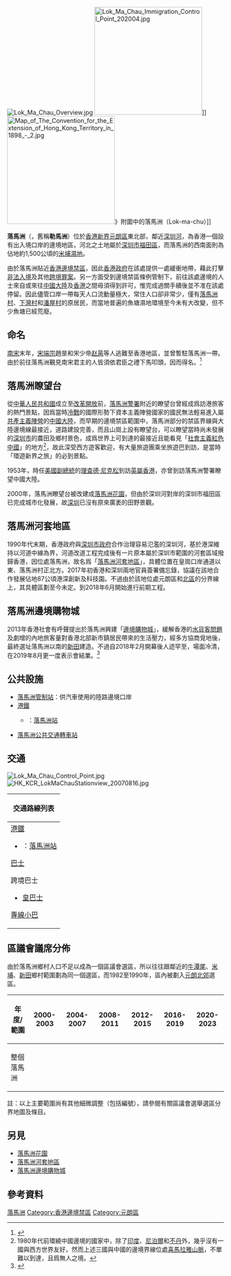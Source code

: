 [[File:Lok_Ma_Chau_Overview.jpg|thumb]]
[[File:Lok_Ma_Chau_Immigration_Control_Point_202004.jpg|250px]]]]
[[File:Map_of_The_Convention_for_the_Extension_of_Hong_Kong_Territory_in_1898_-_2.jpg|250px]]》附圖中的落馬洲（Lok-ma-chu）]]

'''落馬洲'''（{{lang-en|Lok Ma Chau}}，舊稱'''勒馬洲'''）位於[[香港|香港]][[新界|新界]][[元朗區|元朗區]]東北部，鄰近[[深圳河|深圳河]]，為香港一個設有出入境口岸的邊境地區，河北之土地屬於[[深圳市|深圳市]][[福田區|福田區]]，而落馬洲的西南面則為佔地約1,500公頃的[[米埔|米埔濕地]]。

由於落馬洲貼近[[香港邊境禁區|香港邊境禁區]]，因此[[香港政府|香港政府]]在該處提供一處緩衝地帶，藉此打擊[[非法入境|非法入境]]及其他[[跨境罪案|跨境罪案]]。另一方面受到邊境禁區條例管制下，前往該處邊境的人士來自或來往[[中國大陸|中國大陸]]及[[香港|香港]]之間毋須得到許可，惟完成過關手續後並不准在該處停留。因此儘管口岸一帶每天人口流動量極大，常住人口卻非常少，僅有[[落馬洲村|落馬洲村]]、[[下灣村|下灣村]]和[[潘屋村|潘屋村]]的原居民，而當地普遍的魚塘濕地環境至今未有大改變，但不少魚塘已經荒廢。

==命名==
[[南宋|南宋]]末年，[[宋端宗|宋端宗]]趙昰和宋少帝[[赵昺|赵昺]]等人逃難至香港地區，並曾暫駐落馬洲一帶。由於前往落馬洲覲見南宋君主的人皆須依君臣之禮下馬叩頭，因而得名。<ref>{{cite book|title=藏在古蹟裡的香港|author=黃家樑|publisher=三聯書店（香港）有限公司|date=2014-07-01|accessdate=2019-04-14|url=https://books.google.com.hk/books?id=Vt7MBAAAQBAJ}}</ref>{{rp|130}}

==落馬洲瞭望台==
{{main|落馬洲花園}}
從[[中華人民共和國|中華人民共和國]]成立至[[改革開放|改革開放]]前，[[落馬洲警署|落馬洲警署]]附近的瞭望台曾經成爲訪港旅客的熱門景點，因爲當時[[冷戰|冷戰]]的國際形勢下資本主義陣營國家的國民無法輕易進入屬[[共產主義陣營|共產主義陣營]]的[[中國大陸|中國大陸]]，而早期的邊境禁區範圍中，落馬洲部分的禁區界線與大陸邊境線最接近，道路建設完善，而且山崗上設有瞭望台，可以瞭望當時尚未發展的[[深圳市|深圳市]]的農田及鄉村景色，成爲世界上可到達的最接近且能看見「[[社會主義|社會主義]][[紅色中國|紅色中國]]」的地方<ref>1980年代前環繞中國邊境的國家中，除了[[印度|印度]]、[[尼泊爾|尼泊爾]]和[[不丹|不丹]]外，幾乎沒有一國與西方世界友好，然而上述三國與中國的邊境界線位處[[喜馬拉雅山脈|喜馬拉雅山脈]]，不單難以到達，且爲無人之境。</ref>，故此深受西方遊客歡迎，有大量旅遊團乘坐旅遊巴到訪，是當時「環遊新界之旅」的必到景點。

1953年，時任[[美國副總統|美國副總統]]的[[理查德·尼克松|理查德·尼克松]]到訪[[英屬香港|英屬香港]]，亦曾到訪落馬洲警署瞭望中國大陸。

2000年，落馬洲瞭望台被改建成[[落馬洲花園|落馬洲花園]]，但由於深圳河對岸的深圳市福田區已完成城市化發展，故[[深圳|深圳]]已沒有原來廣袤的田野景觀。

==落馬洲河套地區==
{{main|落馬洲河套地區}}
1990年代末期，香港政府與[[深圳市政府|深圳市政府]]合作治理容易氾濫的深圳河，基於港深維持以河道中線為界，河道改道工程完成後有一片原本屬於深圳市範圍的河套區域撥歸香港，因位處落馬洲，故名爲「[[落馬洲河套地區|落馬洲河套地區]]」，具體位置在皇崗口岸通道以東、落馬洲村正北方。2017年初香港和深圳兩地官員簽署備忘錄，協議在該地合作發展佔地87公頃港深創新及科技園。不過由於該地位處元朗區和[[北區_(香港)|北區]]的分界線上，其具體區劃至今未定。到2018年6月開始進行前期工程。

==落馬洲邊境購物城==
{{main|新田購物城}}
2013年香港社會有呼聲提出於落馬洲興建「[[落馬洲邊境購物城|邊境購物城]]」，緩解香港的[[水貨客問題|水貨客問題]]及劇增的內地旅客量對香港北部新市鎮居民帶來的生活壓力，經多方協商覓地後，最終選址落馬洲以南的[[新田_(香港)|新田]]建造。不過自2018年2月開幕後人迹罕至，場面冷清，在2019年8月更一度表示會結業。<ref>{{cite news |title=【盡地一煲】批新田購物城經營不善 鄉紳20萬接手博翻生：我要做香港人生意 |url=https://hk.appledaily.com/finance/20191219/NZBYKQA45IUFY24PJM45S3YMLY/ |accessdate=2020-04-23 |work=蘋果日報 |date=2019-12-19 |archive-date=2021-03-02 |archive-url=https://web.archive.org/web/20210302101931/https://hk.appledaily.com/finance/20191219/NZBYKQA45IUFY24PJM45S3YMLY/ |dead-url=no }}</ref>

==公共設施==
* [[落馬洲管制站|落馬洲管制站]]：供汽車使用的陸路邊境口岸
* [[港鐵|港鐵]]
** {{港鐵路線標誌|EAL}}：[[落馬洲站|落馬洲站]]
* [[落馬洲公共交通轉車站|落馬洲公共交通轉車站]]

==交通==
[[File:Lok_Ma_Chau_Control_Point.jpg|thumb]]
[[File:HK_KCR_LokMaChauStationview_20070816.jpg|thumb]]
{| class="mw-collapsible mw-collapsed wikitable" style="background:white; margin: 0 auto; width: auto;"  
! 交通路線列表
|-
|
;[[港鐵|港鐵]]
*{{港鐵路線標誌|EAL}}：[[落馬洲站|落馬洲站]]
;[[香港巴士|巴士]]
{{九龍新界巴士簡單列表|76K|270R|276B|B1|N73}}
{{過海隧道巴士簡單列表|976}}
{{大嶼山巴士簡單列表|A43P|NA43}}
;跨境巴士
*[[皇巴士|皇巴士]]
;[[香港小巴|專線小巴]]
{{新界專線小巴簡單列表|44B|44B1|75|77|77P|78|79S|616S}}
|}

==區議會議席分佈==
由於落馬洲鄉村人口不足以成為一個區議會選區，所以往往跟鄰近的[[牛潭尾|牛潭尾]]、[[米埔|米埔]]、[[新田_(香港)|新田]]鄉村範圍劃為同一個選區，而1982至1990年，區內被劃入[[新田_(選區)|元朗北郊]]選區。
{| class=wikitable
!年度/範圍!!2000-2003!!2004-2007!!2008-2011!!2012-2015!!2016-2019!!2020-2023
|-
|整個落馬洲||colspan=6|{{Center|[[新田_(選區)|新田]]選區}}
|}
註：以上主要範圍尚有其他細微調整（包括編號），請參閱有關區議會選舉選區分界地圖及條目。

==另見==
*[[落馬洲花園|落馬洲花園]]
*[[落馬洲河套地區|落馬洲河套地區]]
*[[落馬洲邊境購物城|落馬洲邊境購物城]]

==參考資料==
{{reflist|30em}}<references />{{reflist|30em}}{{元朗區}}

[[Category:落馬洲|]]
[[Category:香港邊境禁區|Category:香港邊境禁區]]
[[Category:元朗區|Category:元朗區]]